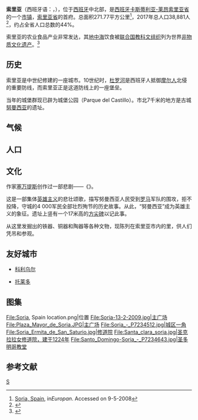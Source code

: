 {{Infobox settlement
| name                    = 索里亚
| native_name             = Soria
| settlement_type         = 市镇
| image_skyline           = Monasterio_de_San_Juan_de_Duero,_Soria,_España,_2017-05-26,_DD_20.jpg
| imagesize               = 
| image_caption           = 圣胡安寺院遗址
| image_flag              = Bandera de Soria.svg
| image_shield            = Escudo de Soria.svg
| image_map               = Soria_(Soria)_Mapa.svg
| mapsize                 = 180px
| map_caption             = 在索里亚省的位置
| motto                   = 
| pushpin_map             = Spain
| pushpin_label_position  = 
| pushpin_map_alt         = 
| pushpin_map_caption     = 在西班牙的位置
|coordinates = {{coord|41|46|N|2|28|W|region:ES|display=inline}}
| subdivision_type        = 国家
| subdivision_name        = {{ESP}}
| subdivision_type1       = [[西班牙行政区划|自治区]]
| subdivision_name1       = {{flagicon|Castile and León}}[[卡斯蒂利亚-莱昂|卡斯蒂利亚-莱昂]]
| subdivision_type2       = [[省_(西班牙)|省]]
| subdivision_name2       = [[索里亚省|索里亚省]]
| established_title       = 
| established_date        = 
| leader_party            = 
| leader_title            = 
| leader_name             = 
| area_footnotes          = 
| area_total_km2          = 271.77
| elevation_footnotes     = 
| elevation_m             = 1061
| population_footnotes    = 
| population_total        = 38881
| population_as_of        = 2017
| population_density_km2  = auto
| population_demonym      = Soriano/a
| population_note         = 
| timezone1               = [[欧洲中部时间|CET]]
| utc_offset1             = +1
| timezone1_DST           = [[欧洲中部夏令时间|CEST]]
| utc_offset1_DST         = +2
| postal_code_type        = 邮编
| postal_code             = 42001-42005
| area_code_type          = 
| area_code               = 
| website                 = {{Official website|http://www.ayto-soria.es}}
| footnotes               = 
}}
'''索里亚'''（西班牙语：{{lang|es|Soria}}，{{IPA-es|ˈsoɾja}}），位于[[西班牙|西班牙]]中北部，是[[西班牙|西班牙]][[卡斯蒂利亚-莱昂|卡斯蒂利亚-莱昂]][[索里亚省|索里亚省]]的一个[[市镇_(西班牙)|市镇]]，[[索里亚省|索里亚省]]的首府。总面积271.77平方公里<ref>[https://web.archive.org/web/20120627154244/http://europan-esp.es/images_administracion/emplazamientos/ficha_es_15.pdf Soria, Spain], in''Europan''. Accessed on 9-5-2008</ref>，2017年总人口38,881人<ref>{{Cite web |url=http://www.ine.es/jaxiT3/Tabla.htm?t=2911&L=0 |title=Población por capitales de provincia |accessdate=2018-09-15 |publisher=INE |archive-date=2018-09-14 |archive-url=https://web.archive.org/web/20180914132042/http://www.ine.es/jaxiT3/Tabla.htm?t=2911&L=0 |dead-url=no }}</ref>，约占全省人口总数的44%。

索里亚的农业食品产业非常发达，其[[地中海|地中海]]饮食被[[联合国教科文组织|联合国教科文组织]]列为世界[[非物质文化遗产|非物质文化遗产]]。<ref>{{cite web|title=Decision of the Intergovernmental Committee: 5.COM 6.41|url=https://ich.unesco.org/en/decisions/5.COM/6.41|access-date=2018-09-15|archive-date=2020-09-15|archive-url=https://web.archive.org/web/20200915195351/https://ich.unesco.org/en/decisions/5.COM/6.41|dead-url=no}}</ref>

== 历史 ==
索里亚是中世纪修建的一座城市。10世纪时，[[杜罗河|杜罗河]]是西班牙人抵御[[摩尔人|摩尔人]]北侵的重要防线，而索里亚正是这道防线上的一座堡垒。

当年的城堡群现已辟为城堡公园（Parque del Castillo）。市北7千米的地方是古城[[努曼西亚|努曼西亚]]的遗址。

== 气候 ==
<div style="width:70%">
{{Weather box
|location = 索里亚
|metric first = yes
|single line = yes
|Jan high C = 7.4
|Feb high C = 9.3
|Mar high C = 12.4
|Apr high C = 13.8
|May high C = 18.0
|Jun high C = 23.2
|Jul high C = 28.1
|Aug high C = 27.9
|Sep high C = 23.5
|Oct high C = 16.9
|Nov high C = 11.4
|Dec high C = 8.2
|Jan low C = -1.5
|Feb low C = -0.6
|Mar low C = 0.6
|Apr low C = 2.3
|May low C = 5.8
|Jun low C = 9.2
|Jul low C = 12.0
|Aug low C = 12.0
|Sep low C = 9.1
|Oct low C = 5.4
|Nov low C = 1.6
|Dec low C = -0.2
|Jan precipitation mm = 39
|Feb precipitation mm = 38
|Mar precipitation mm = 28
|Apr precipitation mm = 53
|May precipitation mm = 61
|Jun precipitation mm = 46
|Jul precipitation mm = 34
|Aug precipitation mm = 30
|Sep precipitation mm = 31
|Oct precipitation mm = 45
|Nov precipitation mm = 45
|Dec precipitation mm = 51
|unit precipitation days= 1
|Jan precipitation days= 7
|Feb precipitation days= 7
|Mar precipitation days= 6
|Apr precipitation days= 8
|May precipitation days= 10
|Jun precipitation days= 6
|Jul precipitation days= 4
|Aug precipitation days= 4
|Sep precipitation days= 5
|Oct precipitation days= 7
|Nov precipitation days= 7
|Dec precipitation days= 8
|Jan sun = 128
|Feb sun = 143
|Mar sun = 191
|Apr sun = 199
|May sun = 242
|Jun sun = 290
|Jul sun = 342
|Aug sun = 316
|Sep sun = 230
|Oct sun = 174
|Nov sun = 138
|Dec sun = 119
|source 1 = [[Agencia_Estatal_de_Meteorología|Agencia Estatal de Meteorología]]<ref name="Climate Data">[[Agencia_Estatal_de_Meteorología|Agencia Estatal de Meteorología]]—[http://www.aemet.es/es/elclima/datosclimatologicos/valoresclimatologicos?l=2030&k=cle Valores climatológicos normales: Soria] {{webarchive|url=https://web.archive.org/web/20110814202216/http://www.aemet.es/es/elclima/datosclimatologicos/valoresclimatologicos?l=2030&k=cle |date=2011-08-14 }}</ref>
|date=March 20101
}}
</div>

==人口==
<center>
{{Vertical bar chart|type=demography|width=650|1842|5400|1857|5603|1860|5764|1877|6111|1887|7344|1897|7086|1900|7296|1910|7968|1920|7703|1930|10246|1940|13478|1950|16328|1960|19484|1970|24455|1981|30326|1991|32360|2001|35151|2011|40286|2017|38881|note=<small>来源：[[西班牙国家统计局|西班牙国家统计局]]<ref>{{cite web |author1=INE |title=Soria: Población por municipios y sexo. |url=http://www.ine.es/jaxi/tabla.do?path=/t20/e260/a2010/l0/&file=mun42.px&type=pcaxis&L=0 |accessdate=2018-11-24 |archive-date=2017-10-24 |archive-url=https://web.archive.org/web/20171024214429/http://www.ine.es/jaxi/tabla.do?path=%2Ft20%2Fe260%2Fa2010%2Fl0%2F&file=mun42.px&type=pcaxis&L=0 |dead-url=yes }}</ref></small>}}
</center>

== 文化 ==
作家[[塞万提斯|塞万提斯]]创作过一部悲剧——《{{Tsl|es|El cerco de Numancia|努曼西亚之围}}》。

这是一部集体[[英雄主义|英雄主义]]的悲壮颂歌，描写努曼西亚人民受到[[罗马共和国|罗马]]军队的围攻，拒不投降，守城的4 000军民全部壮烈殉节的历史故事。从此，“努曼西亚”成为英雄主义的象征。遗址上竖有一个17米高的[[方尖碑|方尖碑]]以记此事。

从这里发掘出的铁器、铜器和陶器等各种文物，现陈列在索里亚市内的{{Tsl|es|Numantine Museum of Soria|努曼西亚博物馆}}里，供人们凭吊和参观。

==友好城市==
*{{flag|FRA}} [[科利乌尔|科利乌尔]]
*{{flag|USA}} [[托莱多_(俄亥俄州)|托莱多]]

==图集==
<gallery>
File:Soria, Spain location.png|位置
File:Soria-13-2-2009.jpg|主广场
File:Plaza_Mayor_de_Soria.JPG|主广场
File:Soria_-_P7234512.jpg|城区一角
File:Soria_Ermita_de_San_Saturio.jpg|修道院
File:Santa_clara_soria.jpg|圣克拉拉女修道院，建于1224年
File:Santo_Domingo-Soria_-_P7234643.jpg|圣多明哥教堂
</gallery>

==参考文献==
{{Commons category|Soria}}
{{reflist}}

{{西班牙各省首府}}
{{Municipalities_in_Soria}}
{{Authority control}}
[[Category:索里亚省市镇|S]]